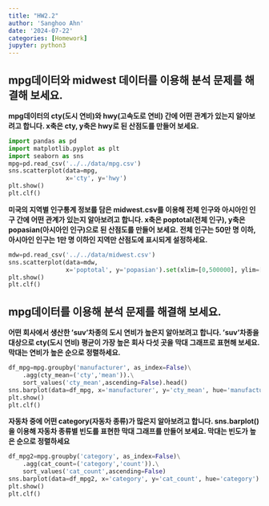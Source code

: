 ```yaml
---
title: "HW2.2"
author: 'Sanghoo Ahn'
date: '2024-07-22'
categories: [Homework]
jupyter: python3
---
```

## mpg데이터와 midwest 데이터를 이용해 분석 문제를 해결해 보세요.

**mpg데이터의 cty(도시 연비)와 hwy(고속도로 연비) 간에 어떤 관계가 있는지 알아보려고 합니다. x축은 cty, y축은 hwy로 된 산점도를 만들어 보세요.**

```python
import pandas as pd
import matplotlib.pyplot as plt
import seaborn as sns
mpg=pd.read_csv('../../data/mpg.csv')
sns.scatterplot(data=mpg,
                x='cty', y='hwy')
plt.show()
plt.clf()
```

**미국의 지역별 인구통계 정보를 담은 midwest.csv를 이용해 전체 인구와 아시아인 인구 간에 어떤 관계가 있는지 알아보려고 합니다. x축은 poptotal(전체 인구), y축은 popasian(아시아인 인구)으로 된 산점도를 만들어 보세요. 전체 인구는 50만 명 이하, 아시아인 인구는 1만 명 이하인 지역만 산점도에 표시되게 설정하세요.**

```python
mdw=pd.read_csv('../../data/midwest.csv')
sns.scatterplot(data=mdw,
                x='poptotal', y='popasian').set(xlim=[0,500000], ylim=[0,10000])
plt.show()
plt.clf()
```

## mpg데이터를 이용해 분석 문제를 해결해 보세요.

**어떤 회사에서 생산한 'suv'차종의 도시 연비가 높은지 알아보려고 합니다. 'suv'차종을 대상으로 cty(도시 연비) 평균이 가장 높은 회사 다섯 곳을 막대 그래프로 표현해 보세요. 막대는 연비가 높은 순으로 정렬하세요.**

```python
df_mpg=mpg.groupby('manufacturer', as_index=False)\
    .agg(cty_mean=('cty','mean')).\
    sort_values('cty_mean',ascending=False).head()
sns.barplot(data=df_mpg, x='manufacturer', y='cty_mean', hue='manufacturer')
plt.show()
plt.clf()
```

**자동차 중에 어떤 category(자동차 종류)가 많은지 알아보려고 합니다. sns.barplot()을 이용해 자동차 종류별 빈도를 표현한 막대 그래프를 만들어 보세요. 막대는 빈도가 높은 순으로 정렬하세요**

```python
df_mpg2=mpg.groupby('category', as_index=False)\
    .agg(cat_count=('category','count')).\
    sort_values('cat_count',ascending=False)
sns.barplot(data=df_mpg2, x='category', y='cat_count', hue='category')
plt.show()
plt.clf()
```

